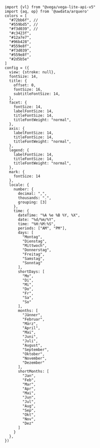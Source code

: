 
```ojs
import {vl} from "@vega/vega-lite-api-v5"
import {aq, op} from '@uwdata/arquero'
colors = [
  "#72bb6f", // 
  "#559bd5", // 
  "#f3d039", // 
  "#c3423f", 
  "#12a7e7",
  "#96b428",
  "#559e8f",
  "#f3d039",
  "#559e8f",
  "#2d5b5e"
]
config = ({
  view: {stroke: null}, 
  fontSize: 14, 
  title: {
    offset: 0, 
    fontSize: 16, 
    subtitleFontSize: 14,
  },
  facet: {
    fontSize: 14,
    labelFontSize: 14, 
    titleFontSize: 14,
    titleFontWeight: "normal",
  },
  axis: {
    labelFontSize: 14, 
    titleFontSize: 14,
    titleFontWeight: "normal",
  },
  legend: {
    labelFontSize: 14, 
    titleFontSize: 14,
    titleFontWeight: "normal",
  },
  mark: {
    fontSize: 14
  },
  locale: {
    number: {
      decimal: ",", 
      thousands: ".", 
      grouping: [3]
    },
    time: {
      dateTime: "%A %e %B %Y, %X",
      date: "%d/%m/%Y",
      time: "%H:%M:%S",
      periods: ["AM", "PM"],
      days: [
        "Montag",
        "Dienstag",
        "Mittwoch",
        "Donnerstag",
        "Freitag",
        "Samstag",
        "Sonntag"
      ],
      shortDays: [
        "Mo", 
        "Di", 
        "Mi", 
        "Do", 
        "Fr", 
        "Sa", 
        "So"
      ],
      months: [
        "Jänner",
        "Februar",
        "März",
        "April",
        "Mai",
        "Juni",
        "Juli",
        "August",
        "September",
        "Oktober",
        "November",
        "Dezember"
      ],
      shortMonths: [
        "Jan",
        "Feb",
        "Mar",
        "Apr",
        "Mai",
        "Jun",
        "Jul",
        "Aug",
        "Sep",
        "Okt",
        "Nov",
        "Dez"
      ]
    }
  },
})
```
